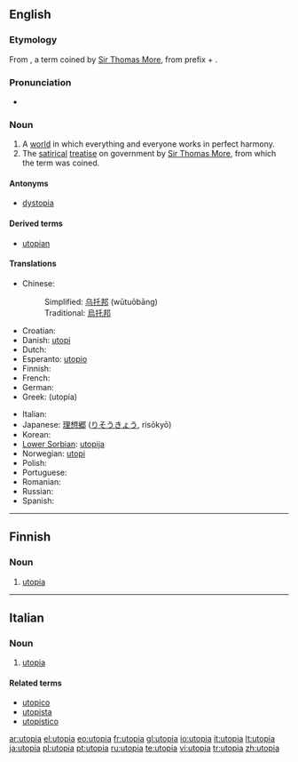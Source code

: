 ==English==

===Etymology===
From {{etyl|el}} {{term|ουτοπία|tr=ootopia||no (such) place|sc=Grek}}, a term coined by [[w:Thomas More|Sir Thomas More]], from {{etyl|grc}} prefix {{term|ου|tr=oo||not, no|sc=Grek|lang=grc}} + {{term|τόπος|tr=topos||place, region, metaph. occasion, opportunity|sc=Grek|lang=grc}}.

===Pronunciation===
* {{IPA|/juˈtopiə/}}

===Noun===
{{en-noun}}

# A [[world]] in which everything and everyone works in perfect harmony.
# The [[satirical]] [[treatise]] on government by [[w:Thomas More|Sir Thomas More]], from which the term was coined.

====Antonyms====
* [[dystopia]]

====Derived terms====
* [[utopian]]

====Translations====
{{trans-top|utopia}}
* Chinese:
*: Simplified: [[乌托邦]] (wūtuōbāng)
*: Traditional: [[烏托邦]]
* Croatian: {{t-|hr|utopija|f}}
* Danish: [[utopi]]
* Dutch: {{t-|nl|utopie}}
* Esperanto: [[utopio]]
* Finnish: {{t-|fi|utopia}}
* French: {{t+|fr|utopie|f}}
* German: {{t+|de|Utopie|f}}
* Greek: {{t+|el|ουτοπία|f|sc=Grek}} (utopía)
{{trans-mid}}
* Italian: {{t+|it|utopia|f}}
* Japanese: [[理想郷]] ([[りそうきょう]], risōkyō)
* Korean: {{t-|ko|이상향|sc=Hang}}
* [[Lower Sorbian]]: [[utopija]] {{f}}
* Norwegian: [[utopi]] {{m}}
* Polish: {{t+|pl|utopia|f}}
* Portuguese: {{t+|pt|utopia}}
* Romanian: {{t-|ro|utopie|f}}
* Russian: {{t+|ru|утопия|f|tr=utópija|sc=Cyrl}}
* Spanish: {{t+|es|utopía|f}}
{{trans-bottom}}

----

==Finnish==
{{wikipedia|lang=fi}}

===Noun===
{{fi-noun|utopi|type=kulkija}}

# [[#English|utopia]]

----

==Italian==
{{wikipedia|lang=it}}

===Noun===
{{it-noun|utopi|f|a|e}}

# [[utopia#English|utopia]]

====Related terms====
* [[utopico]]
* [[utopista]]
* [[utopistico]]

[[ar:utopia]]
[[el:utopia]]
[[eo:utopia]]
[[fr:utopia]]
[[gl:utopia]]
[[io:utopia]]
[[it:utopia]]
[[lt:utopia]]
[[ja:utopia]]
[[pl:utopia]]
[[pt:utopia]]
[[ru:utopia]]
[[te:utopia]]
[[vi:utopia]]
[[tr:utopia]]
[[zh:utopia]]